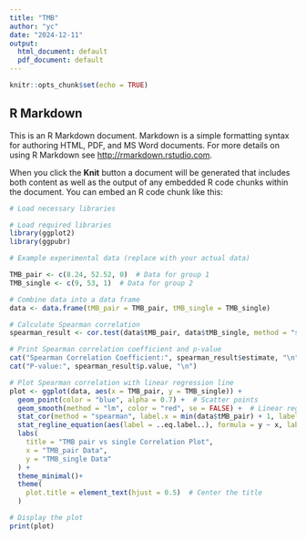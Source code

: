 ```yaml
---
title: "TMB"
author: "yc"
date: "2024-12-11"
output:
  html_document: default
  pdf_document: default
---
```


```r
knitr::opts_chunk$set(echo = TRUE)

```

## R Markdown

This is an R Markdown document. Markdown is a simple formatting syntax for authoring HTML, PDF, and MS Word documents. For more details on using R Markdown see <http://rmarkdown.rstudio.com>.

When you click the **Knit** button a document will be generated that includes both content as well as the output of any embedded R code chunks within the document. You can embed an R code chunk like this:

```r
# Load necessary libraries

# Load required libraries
library(ggplot2)
library(ggpubr)

# Example experimental data (replace with your actual data)

TMB_pair <- c(8.24, 52.52, 0)  # Data for group 1
TMB_single <- c(9, 53, 1)  # Data for group 2

# Combine data into a data frame
data <- data.frame(tMB_pair = TMB_pair, tMB_single = TMB_single)

# Calculate Spearman correlation
spearman_result <- cor.test(data$tMB_pair, data$tMB_single, method = "spearman")

# Print Spearman correlation coefficient and p-value
cat("Spearman Correlation Coefficient:", spearman_result$estimate, "\n")
cat("P-value:", spearman_result$p.value, "\n")

# Plot Spearman correlation with linear regression line
plot <- ggplot(data, aes(x = TMB_pair, y = TMB_single)) +
  geom_point(color = "blue", alpha = 0.7) +  # Scatter points
  geom_smooth(method = "lm", color = "red", se = FALSE) +  # Linear regression line
  stat_cor(method = "spearman", label.x = min(data$tMB_pair) + 1, label.y = max(data$tMB_single) - 1) +  # Spearman correlation
  stat_regline_equation(aes(label = ..eq.label..), formula = y ~ x, label.x = min(data$tMB_pair) + 1, label.y = max(data$tMB_single) - 3) +  # Regression equation
  labs(
    title = "TMB pair vs single Correlation Plot",
    x = "TMB_pair Data",
    y = "TMB_single Data"
  ) +
  theme_minimal()+
  theme(
    plot.title = element_text(hjust = 0.5)  # Center the title
  )

# Display the plot
print(plot)


```


